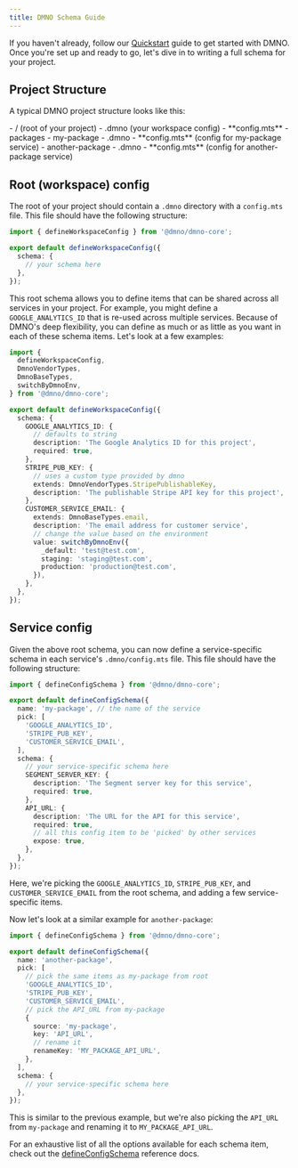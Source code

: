 ```yaml
---
title: DMNO Schema Guide
---
```



If you haven't already, follow our [Quickstart](/get-started/quickstart) guide to get started with DMNO. Once you're set up and ready to go, let's dive in to writing a full schema for your project.

## Project Structure

A typical DMNO project structure looks like this:

<FileTree>
- / (root of your project)
  - .dmno (your workspace config)
    - **config.mts**
  - packages
    - my-package
      - .dmno 
        - **config.mts** (config for my-package service)
    - another-package
      - .dmno
        - **config.mts** (config for another-package service)
</FileTree>

## Root (workspace) config

The root of your project should contain a `.dmno` directory with a `config.mts` file. This file should have the following structure:

```typescript
import { defineWorkspaceConfig } from '@dmno/dmno-core';

export default defineWorkspaceConfig({
  schema: {
    // your schema here
  },
});
```
This root schema allows you to define items that can be shared across all services in your project. For example, you might define a `GOOGLE_ANALYTICS_ID` that is re-used across multiple services. Because of DMNO's deep flexibility, you can define as much or as little as you want in each of these schema items. Let's look at a few examples: 

```typescript
import {
  defineWorkspaceConfig,
  DmnoVendorTypes,
  DmnoBaseTypes,
  switchByDmnoEnv,
} from '@dmno/dmno-core';

export default defineWorkspaceConfig({
  schema: {
    GOOGLE_ANALYTICS_ID: {
      // defaults to string
      description: 'The Google Analytics ID for this project',
      required: true,
    },
    STRIPE_PUB_KEY: {
      // uses a custom type provided by dmno
      extends: DmnoVendorTypes.StripePublishableKey,
      description: 'The publishable Stripe API key for this project',
    },
    CUSTOMER_SERVICE_EMAIL: {
      extends: DmnoBaseTypes.email,
      description: 'The email address for customer service',
      // change the value based on the environment
      value: switchByDmnoEnv({
        _default: 'test@test.com',
        staging: 'staging@test.com',
        production: 'production@test.com',
      }),
    },
  },
});
```

## Service config

Given the above root schema, you can now define a service-specific schema in each service's `.dmno/config.mts` file. This file should have the following structure:

```typescript
import { defineConfigSchema } from '@dmno/dmno-core';

export default defineConfigSchema({
  name: 'my-package', // the name of the service
  pick: [
    'GOOGLE_ANALYTICS_ID',
    'STRIPE_PUB_KEY',
    'CUSTOMER_SERVICE_EMAIL',
  ],
  schema: {
    // your service-specific schema here
    SEGMENT_SERVER_KEY: {
      description: 'The Segment server key for this service',
      required: true,
    },
    API_URL: {
      description: 'The URL for the API for this service',
      required: true,
      // all this config item to be 'picked' by other services
      expose: true,
    },
  },
});
```
Here, we're picking the `GOOGLE_ANALYTICS_ID`, `STRIPE_PUB_KEY`, and `CUSTOMER_SERVICE_EMAIL` from the root schema, and adding a few service-specific items.

Now let's look at a similar example for `another-package`:

```typescript
import { defineConfigSchema } from '@dmno/dmno-core';

export default defineConfigSchema({
  name: 'another-package',
  pick: [
    // pick the same items as my-package from root
    'GOOGLE_ANALYTICS_ID',
    'STRIPE_PUB_KEY',
    'CUSTOMER_SERVICE_EMAIL',
    // pick the API_URL from my-package
    {
      source: 'my-package',
      key: 'API_URL',
      // rename it
      renameKey: 'MY_PACKAGE_API_URL',
    },
  ],
  schema: {
    // your service-specific schema here
  },
});
```
This is similar to the previous example, but we're also picking the `API_URL` from `my-package` and renaming it to `MY_PACKAGE_API_URL`.

For an exhaustive list of all the options available for each schema item, check out the [defineConfigSchema](/reference/config-engine/helper-methods/#defineconfigschema) reference docs.
